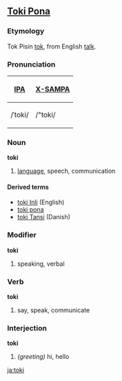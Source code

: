 ==[[Toki Pona]]==
===Etymology===
Tok Pisin [[tok]], from English [[talk]].

===Pronunciation===
{| border=1 cellpadding=5
! [[w:International Phonetic Alphabet|IPA]] !! [[w:X-SAMPA|X-SAMPA]]
|-
| /ˈtoki/ || /"toki/
|}

===Noun===
'''toki'''
# [[language]], speech, communication

====Derived terms====
*[[toki Inli]] (English)
*[[toki pona]]
*[[toki Tansi]] (Danish)

===Modifier===
'''toki'''
# speaking, verbal

===Verb===
'''toki'''
# say, speak, communicate

===Interjection===
'''toki'''
# ''(greeting)'' hi, hello

[[ja:toki]]